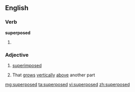 ==English==

===Verb===
'''superposed'''

# {{past of|superpose}}

===Adjective===
{{en-adj|-}}

# [[superimposed]]
# {{botany}} That [[grow]]s [[vertically]] [[above]] another part

[[mg:superposed]]
[[ta:superposed]]
[[vi:superposed]]
[[zh:superposed]]